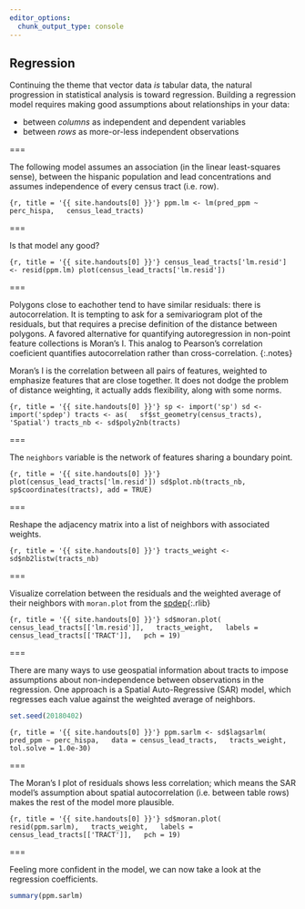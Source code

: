 ```yaml
---
editor_options: 
  chunk_output_type: console
---
```


## Regression

Continuing the theme that vector data *is* tabular data, the natural
progression in statistical analysis is toward regression. Building a regression
model requires making good assumptions about relationships in your data:

- between *columns* as independent and dependent variables
- between *rows* as more-or-less independent observations

===

The following model assumes an association (in the linear least-squares sense),
between the hispanic population and lead concentrations and assumes independence
of every census tract (i.e. row).

```{r, title = '{{ site.handouts[0] }}'}
ppm.lm <- lm(pred_ppm ~ perc_hispa,
  census_lead_tracts)
```

===

Is that model any good?

```{r, title = '{{ site.handouts[0] }}'}
census_lead_tracts['lm.resid'] <- resid(ppm.lm)
plot(census_lead_tracts['lm.resid'])
```

===

Polygons close to eachother tend to have similar residuals: there is
autocorrelation. It is tempting to ask for a semivariogram plot of the
residuals, but that requires a precise definition of the distance between
polygons. A favored alternative for quantifying autoregression in non-point
feature collections is Moran's I. This analog to Pearson's correlation
coeficient quantifies autocorrelation rather than cross-correlation.
{:.notes}

Moran's I is the correlation between all pairs of features, weighted to
emphasize features that are close together. It does not dodge the problem of
distance weighting, it actually adds flexibility, along with some norms.

```{r, title = '{{ site.handouts[0] }}'}
sp <- import('sp')
sd <- import('spdep')
tracts <- as(
  sf$st_geometry(census_tracts), 'Spatial')
tracts_nb <- sd$poly2nb(tracts)
```

===

The `neighbors` variable is the network of features sharing a boundary point.

```{r, title = '{{ site.handouts[0] }}'}
plot(census_lead_tracts['lm.resid'])
sd$plot.nb(tracts_nb,
  sp$coordinates(tracts), add = TRUE)
```

===

Reshape the adjacency matrix into a list of neighbors with associated weights.

```{r, title = '{{ site.handouts[0] }}'}
tracts_weight <- sd$nb2listw(tracts_nb)
```

===

Visualize correlation between the residuals and the weighted average of their
neighbors with `moran.plot` from the [spdep](){:.rlib}

```{r, title = '{{ site.handouts[0] }}'}
sd$moran.plot(
  census_lead_tracts[['lm.resid']],
  tracts_weight,
  labels = census_lead_tracts[['TRACT']],
  pch = 19)
```

===

There are many ways to use geospatial information about tracts to impose
assumptions about non-independence between observations in the regression. One
approach is a Spatial Auto-Regressive (SAR) model, which regresses each value against
the weighted average of neighbors.

```r
set.seed(20180402)
```
```{r, title = '{{ site.handouts[0] }}'}
ppm.sarlm <- sd$lagsarlm(
  pred_ppm ~ perc_hispa,
  data = census_lead_tracts,
  tracts_weight,
  tol.solve = 1.0e-30)
```

===

The Moran's I plot of residuals shows less correlation; which means the SAR
model's assumption about spatial autocorrelation (i.e. between table rows) makes
the rest of the model more plausible.

```{r, title = '{{ site.handouts[0] }}'}
sd$moran.plot(
  resid(ppm.sarlm),
  tracts_weight,
  labels = census_lead_tracts[['TRACT']],
  pch = 19)
```

===

Feeling more confident in the model, we can now take a look at the regression
coefficients.

```r
summary(ppm.sarlm)
```


